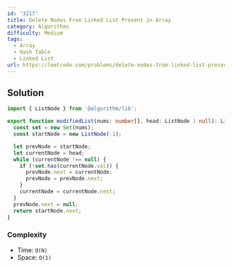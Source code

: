 ```yaml
---
id: '3217'
title: Delete Nodes From Linked List Present in Array
category: Algorithms
difficulty: Medium
tags:
  - Array
  - Hash Table
  - Linked List
url: https://leetcode.com/problems/delete-nodes-from-linked-list-present-in-array
---
```


## Solution

```typescript filename="solution.ts" copy
import { ListNode } from '@algorithm/lib';

export function modifiedList(nums: number[], head: ListNode | null): ListNode | null {
  const set = new Set(nums);
  const startNode = new ListNode(-1);

  let prevNode = startNode;
  let currentNode = head;
  while (currentNode !== null) {
    if (!set.has(currentNode.val)) {
      prevNode.next = currentNode;
      prevNode = prevNode.next;
    }
    currentNode = currentNode.next;
  }
  prevNode.next = null;
  return startNode.next;
}
```

### Complexity

- Time: `O(N)`
- Space: `O(1)`
